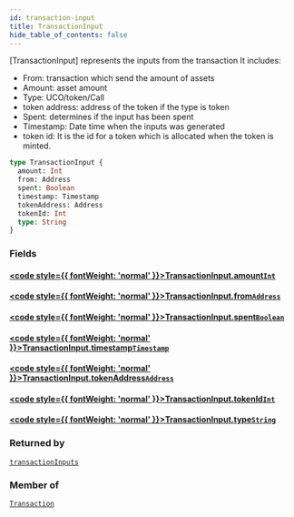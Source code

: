 ```yaml
---
id: transaction-input
title: TransactionInput
hide_table_of_contents: false
---
```








[TransactionInput] represents the inputs from the transaction
It includes:
- From: transaction which send the amount of assets
- Amount: asset amount
- Type: UCO/token/Call
- token address: address of the token if the type is token
- Spent: determines if the input has been spent
- Timestamp: Date time when the inputs was generated
- token id: It is the id for a token which is allocated when the token is minted.


```graphql
type TransactionInput {
  amount: Int
  from: Address
  spent: Boolean
  timestamp: Timestamp
  tokenAddress: Address
  tokenId: Int
  type: String
}
```


### Fields

#### [<code style={{ fontWeight: 'normal' }}>TransactionInput.<b>amount</b></code>](#)<Bullet />[`Int`](/build/api/schema/scalars/int) <Badge class="secondary" text="scalar"/>
> 
> 

#### [<code style={{ fontWeight: 'normal' }}>TransactionInput.<b>from</b></code>](#)<Bullet />[`Address`](/build/api/schema/scalars/address) <Badge class="secondary" text="scalar"/>
> 
> 

#### [<code style={{ fontWeight: 'normal' }}>TransactionInput.<b>spent</b></code>](#)<Bullet />[`Boolean`](/build/api/schema/scalars/boolean) <Badge class="secondary" text="scalar"/>
> 
> 

#### [<code style={{ fontWeight: 'normal' }}>TransactionInput.<b>timestamp</b></code>](#)<Bullet />[`Timestamp`](/build/api/schema/scalars/timestamp) <Badge class="secondary" text="scalar"/>
> 
> 

#### [<code style={{ fontWeight: 'normal' }}>TransactionInput.<b>tokenAddress</b></code>](#)<Bullet />[`Address`](/build/api/schema/scalars/address) <Badge class="secondary" text="scalar"/>
> 
> 

#### [<code style={{ fontWeight: 'normal' }}>TransactionInput.<b>tokenId</b></code>](#)<Bullet />[`Int`](/build/api/schema/scalars/int) <Badge class="secondary" text="scalar"/>
> 
> 

#### [<code style={{ fontWeight: 'normal' }}>TransactionInput.<b>type</b></code>](#)<Bullet />[`String`](/build/api/schema/scalars/string) <Badge class="secondary" text="scalar"/>
> 
> 



### Returned by

[`transactionInputs`](/build/api/schema/queries/transaction-inputs)  <Badge class="secondary" text="query"/>

### Member of

[`Transaction`](/build/api/schema/objects/transaction)  <Badge class="secondary" text="object"/>



